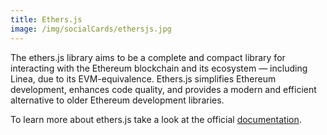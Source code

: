 ```yaml
---
title: Ethers.js
image: /img/socialCards/ethersjs.jpg
---
```


The ethers.js library aims to be a complete and compact library for interacting
with the Ethereum blockchain and its ecosystem — including Linea, due to its
EVM-equivalence. Ethers.js simplifies Ethereum development, enhances code
quality, and provides a modern and efficient alternative to older Ethereum
development libraries.

To learn more about ethers.js take a look at the official
[documentation](https://docs.ethers.org/v6/).
